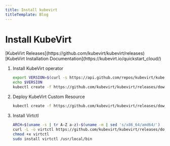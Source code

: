 ```yaml
---
title: Install kubevirt
titleTemplate: Blog
---
```



# Install KubeVirt

<Callout type="info" emoji="ℹ️">
  <div>[KubeVirt Releases](https://github.com/kubevirt/kubevirt/releases)</div>
  <div>
    [KubeVirt Installation Documentation](https://kubevirt.io/quickstart_cloud/)
  </div>
</Callout>

1. Install KubeVirt operator

   ```bash
   export VERSION=$(curl -s https://api.github.com/repos/kubevirt/kubevirt/releases | grep tag_name | grep -v -- '-rc' | sort -r | head -1 | awk -F': ' '{print $2}' | sed 's/,//' | xargs)
   echo $VERSION
   kubectl create -f https://github.com/kubevirt/kubevirt/releases/download/${VERSION}/kubevirt-operator.yaml
   ```

2. Deploy KubeVirt Custom Resource

   ```bash
   kubectl create -f https://github.com/kubevirt/kubevirt/releases/download/${VERSION}/kubevirt-cr.yaml
   ```

3. Install Virtctl

   ```bash
   ARCH=$(uname -s | tr A-Z a-z)-$(uname -m | sed 's/x86_64/amd64/')
   curl -L -o virtctl https://github.com/kubevirt/kubevirt/releases/download/${VERSION}/virtctl-${VERSION}-${ARCH}
   chmod +x virtctl
   sudo install virtctl /usr/local/bin
   ```

<Comments />